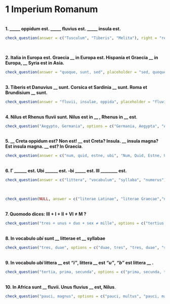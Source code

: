 # 1 Imperium Romanum

</br>
**1. _____ oppidum est. _____ fluvius est. _____ insula est.**
```{r}
check_question(answer = c("Tusculum", "Tiberis", "Melita"), right = "recte sane 🙂", wrong = "quid ais? 🤨", button_label = "Rectene dico?", type = "in_order")
```
</br>

**2. Italia in Europa est. Graecia __ in Europa est. Hispania et Graecia __ in Europa, __ Syria est in Asia.**

```{r}
check_question(answer = "quoque, sunt, sed", placeholder = "sed, quoque, sunt",  right = "bene 😁", wrong = "non ita ☹️ ", button_label = "Rectene dico?")
```

</br>
**3. Tiberis et Danuvius __ sunt. Corsica et Sardinia __ sunt. Roma et Brundisium __ sunt.**

```{r}
check_question(answer = "fluvii, insulae, oppida", placeholder = "fluvius, insula, oppidum",  right = "recte sane 😁", wrong = "minime ☹️ ", button_label = "Rectene dico?")
```

</br>
**4. Nilus et Rhenus fluvii sunt. Nilus est in __ , Rhenus in __ est**.

```{r}
check_question("Aegypto, Germania", options = c("Germania, Aegypta", "Aegypta, Germania", "Aegypto, Germania", "Germania, Aegypto"), type = "radio", right = "probe 👌",  wrong = "non ita ☹️", button_label = "Rectene dico?")
```            


</br> 
**5. __ Creta oppidum est? Non est! __ est Creta? Insula. __ insula magna? Est insula magna. __ est? In Graecia**.

```{r}
check_question(answer = c("num, quid, estne, ubi", "Num, Quid, Estne, Ubi"), placeholder = "ubi, num, quid, estne",  right = "ita, ut dicis 👏", wrong = "non hercle vero! 😕", button_label = "Rectene dico?")
```

</br>
**6. Г ______ est. Ubi ______ est. -bi _____ est.  III ________ est.**
```{r}
check_question(answer = c("littera", "vocabulum", "syllaba", "numerus"), right = "recte sane 🙂", wrong = "quid ais? 🤨", button_label = "Rectene dico?", type = "in_order")
```
</br>
```{r}
check_question(NULL, answer = c("literae Latinae", "literae Graecae","numeri Romani"), options = c("capitula Latina", "literae Latinae", "literae Graecae","numeri Romani"), type = "checkbox",  right = "optime 👍", wrong = "minime 😔", button_label = "Rectene dico?")
```

</br>
**7. Quomodo dices: III + I + II + VI ≠ M ?**

```{r}
check_question("tres + unus + duo + sex ≠ mille", options = c("tertius + primus + secundus + sextus ≠ centum ", "tertius + primus + secundus + sextus ≠ mille", "tres + unus + duo + sex ≠ mille", "tres + unus + duo + sex ≠ centum"), type = "radio", right = "probe 👌", wrong = "non ita ☹️", button_label = "Rectene dico?")
```     

</br>
**8. In vocabulo _ubi_ sunt __ litterae et __ syllabae**

```{r}
check_question("tres, duae", options = c("duae, tres", "tres, duae", "sex, tres", "tertiae, secundae"), type = "select", right = "recte sane 🙂",wrong = "cogitandum est 🤔", button_label = "Rectene dico?")
```

</br>
**9. In vocabulo _ubi_ littera __ est _"i"_, littera __ est _"u"_, _"b"_ est littera __ .**

```{r}
check_question("tertia, prima, secunda", options = c("prima, secunda, tertia", "tertia, prima, secunda", "tres, unus, duo", "unus, duo, tres"), type = "select", right = "ita, ut dicis 👏",wrong = "non hercle vero! 😕", button_label = "Rectene dico?")
```

</br>
**10. In Africa sunt __ fluvii. Unus fluvius __ est, Nilus**.

```{r}
check_question("pauci, magnus", options = c("pauci, multus", "pauci, magnus", "multi, paucus", "multi, parvus"), type = "radio", right = "optime 👍", wrong = "quid ais? 🤨", button_label = "Rectene dico?")
```    
</br>
